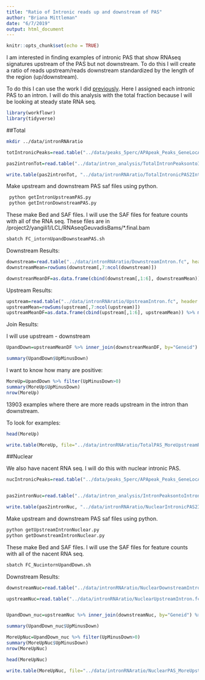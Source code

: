 ```yaml
---
title: "Ratio of Intronic reads up and downstream of PAS"
author: "Briana Mittleman"
date: "6/7/2019"
output: html_document
---
```


```r
knitr::opts_chunk$set(echo = TRUE)
```

I am interested in finding examples of intronic PAS that show RNAseq signatures upstream of the PAS but not downstream. To do this I will create a ratio of reads upstream/reads downstream standardized by the length of the region (up/downstream). 

To do this I can use the work I did [previously](nucintronicanalysis.html). Here I assigned each intronic PAS to an intron. I will do this analysis with the total fraction because I will be looking at steady state RNA seq. 


```r
library(workflowr)
library(tidyverse)
```

##Total 
```bash
mkdir ../data/intronRNAratio
```



```r

totIntronicPeaks=read.table("../data/peaks_5perc/APApeak_Peaks_GeneLocAnno.Total.5perc.fc", stringsAsFactors = F, header = F,col.names = c("chr", "start", "end", "gene", "loc", "strand", "peak", "avgUsage")) %>% filter(loc=="intron") 

pas2intronTot=read.table("../data/intron_analysis/TotalIntronPeaksontoIntrons.bed",col.names = c("intronCHR", "intronStart", "intronEnd", "gene", "score", "strand", "peakCHR", "peakStart", "peakEnd", "PeakID", "meanUsage", "peakStrand"))  %>% mutate(PASloc=ifelse(strand=="+", peakEnd, peakStart)) %>% dplyr::select(intronCHR,intronStart, intronEnd, gene, strand, PeakID, PASloc ,meanUsage)

write.table(pas2intronTot, "../data/intronRNAratio/TotalIntronicPAS2Intron.txt", quote = F, row.names = F, col.names = F, sep="\t")
```

Make upstream and downstream PAS saf files using python. 

```bash
 python getIntronUpstreamPAS.py
 python getIntronDownstreamPAS.py
```


These make Bed and SAF files. I will use the SAF files for feature counts with all of the RNA seq.  These files are in /project2/yangili1/LCL/RNAseqGeuvadisBams/*.final.bam

```bash
sbatch FC_intornUpandDownsteamPAS.sh
```

Downstream Results:

```r
downstream=read.table("../data/intronRNAratio/DownstreamIntron.fc", header = T,stringsAsFactors = F)
downstreamMean=rowSums(downstream[,7:ncol(downstream)])

downstreanMeanDF=as.data.frame(cbind(downstream[,1:6], downstreamMean)) %>% mutate(DownstreamMean_st=downstreamMean/Length) %>% select(Geneid,DownstreamMean_st )
```

Upstream Results: 

```r
upstream=read.table("../data/intronRNAratio/UpstreamIntron.fc", header = T,stringsAsFactors = F)
upstreamMean=rowSums(upstream[,7:ncol(upstream)])
upstreamMeanDF=as.data.frame(cbind(upstream[,1:6], upstreamMean)) %>% mutate(UpstreamMean_st=upstreamMean/Length) %>% select(Geneid,UpstreamMean_st )
```


Join Results:

I will use upstream - downstream
```r
UpandDown=upstreamMeanDF %>% inner_join(downstreanMeanDF, by="Geneid") %>% mutate(UpMinusDown=UpstreamMean_st-DownstreamMean_st) %>% arrange(desc(UpMinusDown)) %>% separate(Geneid, sep=":", into=c("PAS", "gene", "loc", "PASloc", "Usage"))

summary(UpandDown$UpMinusDown)
```


I want to know how many are positive:

```r
MoreUp=UpandDown %>% filter(UpMinusDown>0) 
summary(MoreUp$UpMinusDown)
nrow(MoreUp)
```
13903 examples where there are more reads upstream in the intron than downstream.  

To look for examples:

```r
head(MoreUp)
```
```r
write.table(MoreUp, file="../data/intronRNAratio/TotalPAS_MoreUpstreamRNAreads.txt", col.names = T, row.names = F, quote = F, sep="\t" )
```

##Nuclear  

We also have nacent RNA seq. I will do this with nuclear intronic PAS. 


```r
nucIntronicPeaks=read.table("../data/peaks_5perc/APApeak_Peaks_GeneLocAnno.Nuclear.5perc.fc", stringsAsFactors = F, header = F,col.names = c("chr", "start", "end", "gene", "loc", "strand", "peak", "avgUsage")) %>% filter(loc=="intron")


pas2intronNuc=read.table("../data/intron_analysis/IntronPeaksontoIntrons.bed",col.names = c("intronCHR", "intronStart", "intronEnd", "gene", "score", "strand", "peakCHR", "peakStart", "peakEnd", "PeakID", "meanUsage", "peakStrand"))  %>% mutate(PASloc=ifelse(strand=="+", peakEnd, peakStart)) %>% dplyr::select(intronCHR,intronStart, intronEnd, gene, strand, PeakID, PASloc ,meanUsage)

write.table(pas2intronNuc, "../data/intronRNAratio/NuclearIntronicPAS2Intron.txt", quote = F, row.names = F, col.names = F, sep="\t")
```


Make upstream and downstream PAS saf files using python. 

```bash
python getUpstreamIntronNuclear.py
python getDownstreamIntronNuclear.py
```

These make Bed and SAF files. I will use the SAF files for feature counts with all of the nacent RNA seq. 

```bash
sbatch FC_NucintornUpandDown.sh
```



Downstream Results:

```r
downstreamNuc=read.table("../data/intronRNAratio/NuclearDownstreamIntron.fc", col.names = c("Geneid","Chr","Start", "End", "Strand", "Length", "Downstream"), header = T,stringsAsFactors = F)%>% mutate(Downstream_st=Downstream/Length) %>% select(Geneid,Downstream_st )

upstreamNuc=read.table("../data/intronRNAratio/NuclearUpstreamIntron.fc", col.names = c("Geneid","Chr","Start", "End", "Strand", "Length", "Upstream"), header = T,stringsAsFactors = F)%>% mutate(Upstream_st=Upstream/Length) %>% select(Geneid,Upstream_st )


UpandDown_nuc=upstreamNuc %>% inner_join(downstreamNuc, by="Geneid") %>% mutate(UpMinusDown=Upstream_st-Downstream_st) %>% arrange(desc(UpMinusDown)) %>% separate(Geneid, sep=":", into=c("PAS", "gene", "loc", "PASloc", "Usage"))

summary(UpandDown_nuc$UpMinusDown)
```


```r
MoreUpNuc=UpandDown_nuc %>% filter(UpMinusDown>0) 
summary(MoreUpNuc$UpMinusDown)
nrow(MoreUpNuc)
```

```r
head(MoreUpNuc)
```


```r
write.table(MoreUpNuc, file="../data/intronRNAratio/NuclearPAS_MoreUpstreamNascentreads.txt", col.names = T, row.names = F, quote = F, sep="/t" )
```

